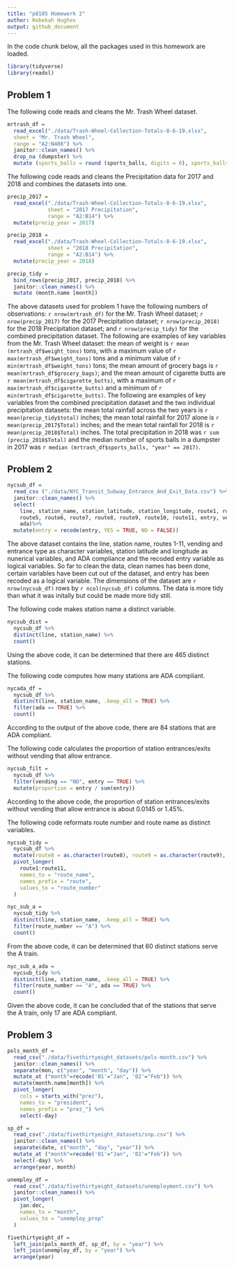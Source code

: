 ```yaml
---
title: "p8105 Homework 2"
author: Rebekah Hughes
output: github_document
---
```


In the code chunk below, all the packages used in this homework are loaded.

```r
library(tidyverse)
library(readxl)
```


## Problem 1

The following code reads and cleans the Mr. Trash Wheel dataset.

```r
mrtrash_df = 
  read_excel("./data/Trash-Wheel-Collection-Totals-8-6-19.xlsx", 
  sheet = "Mr. Trash Wheel",
  range = "A2:N408") %>%
  janitor::clean_names() %>%
  drop_na (dumpster) %>% 
  mutate (sports_balls = round (sports_balls, digits = 0), sports_balls = as.integer(sports_balls))
```

The following code reads and cleans the Precipitation data for 2017 and 2018 and combines the datasets into one.

```r
precip_2017 =
  read_excel("./data/Trash-Wheel-Collection-Totals-8-6-19.xlsx",
             sheet = "2017 Precipitation",
             range = "A2:B14") %>% 
  mutate(precip_year = 2017)

precip_2018 =
  read_excel("./data/Trash-Wheel-Collection-Totals-8-6-19.xlsx",
             sheet = "2018 Precipitation",
             range = "A2:B14") %>% 
  mutate(precip_year = 2018)

precip_tidy =
  bind_rows(precip_2017, precip_2018) %>% 
  janitor::clean_names() %>% 
  mutate (month.name [month])
```

The above datasets used for problem 1 have the following numbers of observations: `r nrow(mrtrash_df)` for the Mr. Trash Wheel dataset; `r nrow(precip_2017)` for the 2017 Precipitation dataset; `r nrow(precip_2018)` for the 2018 Precipitation dataset; and `r nrow(precip_tidy)` for the combined precipitation dataset. The following are examples of key variables from the Mr. Trash Wheel dataset: the mean of weight is `r mean (mrtrash_df$weight_tons)` tons, with a maximum value of `r max(mrtrash_df$weight_tons)` tons and a minimum value of `r min(mrtrash_df$weight_tons)` tons; the mean amount of grocery bags is `r mean(mrtrash_df$grocery_bags)`; and the mean amount of cigarette butts are `r mean(mrtrash_df$cigarette_butts)`, with a maximum of `r max(mrtrash_df$cigarette_butts)` and a minimum of `r min(mrtrash_df$cigarette_butts)`. The following are examples of key variables from the combined precipitation dataset and the two individual precipitation datasets: the mean total rainfall across the two years is `r mean(precip_tidy$total)` inches; the mean total rainfall for 2017 alone is `r mean(precip_2017$Total)` inches; and the mean total rainfall for 2018 is `r mean(precip_2018$Total)` inches. The total precipitation in 2018 was `r sum (precip_2018$Total)` and the median number of sports balls in a dumpster in 2017 was `r median (mrtrash_df$sports_balls, "year" == 2017)`.


## Problem 2

```r
nycsub_df = 
  read_csv ("./data/NYC_Transit_Subway_Entrance_And_Exit_Data.csv") %>%
  janitor::clean_names() %>%
  select(
    line, station_name, station_latitude, station_longitude, route1, route2, route3,route4,
    route5, route6, route7, route8, route9, route10, route11, entry, vending, entrance_type,
    ada)%>%
  mutate(entry = recode(entry, YES = TRUE, NO = FALSE))
```

The above dataset contains the line, station name, routes 1-11, vending and entrance type as character variables, station latitude and longitude as nunerical variables, and ADA compliance and the recoded entry variable as logical variables. So far to clean the data, clean names has been done, certain variables have been cut out of the dataset, and entry has been recoded as a logical variable. The dimensions of the dataset are `r nrow(nycsub_df)` rows by `r ncol(nycsub_df)` columns. The data is more tidy than what it was initally but could be made more tidy still.

The following code makes station name a distinct variable.

```r
nycsub_dist =
  nycsub_df %>% 
  distinct(line, station_name) %>% 
  count()
```

Using the above code, it can be determined that there are 465 distinct stations.

The following code computes how many stations are ADA compliant.

```r
nycada_df =
  nycsub_df %>% 
  distinct(line, station_name, .keep_all = TRUE) %>% 
  filter(ada == TRUE) %>% 
  count()
```

According to the output of the above code, there are 84 stations that are ADA compliant.

The following code calculates the proportion of station entrances/exits without vending that allow entrance.

```r
nycsub_filt = 
  nycsub_df %>%
  filter(vending == "NO", entry == TRUE) %>%
  mutate(proportion = entry / sum(entry))
```

According to the above code, the proportion of station entrances/exits without vending that allow entrance is about 0.0145 or 1.45%.

The following code reformats route number and route name as distinct variables.

```r
nycsub_tidy =
  nycsub_df %>%
  mutate(route8 = as.character(route8), route9 = as.character(route9), route10 = as.character(route10), route11 = as.character(route11)) %>% 
  pivot_longer(
    route1:route11,
    names_to = "route_name",
    names_prefix = "route",
    values_to = "route_number"
  )

nyc_sub_a =
  nycsub_tidy %>% 
  distinct(line, station_name, .keep_all = TRUE) %>% 
  filter(route_number == "A") %>% 
  count()
```

From the above code, it can be determined that 60 distinct stations serve the A train.

```r
nyc_sub_a_ada =
  nycsub_tidy %>% 
  distinct(line, station_name, .keep_all = TRUE) %>% 
  filter(route_number == "A", ada == TRUE) %>% 
  count()
```

Given the above code, it can be concluded that of the stations that serve the A train, only 17 are ADA compliant.


## Problem 3

```r
pols_month_df =
  read_csv("./data/fivethirtyeight_datasets/pols-month.csv") %>%
  janitor::clean_names() %>%
  separate(mon, c("year", "month", "day")) %>%
  mutate_at ("month"=recode('01'="Jan", '02'="Feb")) %>% 
  mutate(month.name[month]) %>% 
  pivot_longer(
    cols = starts_with("prez"),
    names_to = "president",
    names_prefix = "prez_") %>%
    select(-day)
```

```r
sp_df =
  read_csv("./data/fivethirtyeight_datasets/snp.csv") %>% 
  janitor::clean_names() %>% 
  separate(date, c("month", "day", "year")) %>% 
  mutate_at ("month"=recode('01'="Jan", '02'="Feb")) %>% 
  select(-day) %>% 
  arrange(year, month)
```

```r
unemploy_df =
  read_csv("./data/fivethirtyeight_datasets/unemployment.csv") %>% 
  janitor::clean_names() %>% 
  pivot_longer(
    jan:dec,
    names_to = "month",
    values_to = "unemploy_prop"
  )
```

```r
fivethirtyeight_df =
  left_join(pols_month_df, sp_df, by = "year") %>% 
  left_join(unemploy_df, by = "year") %>% 
  arrange(year)
```

